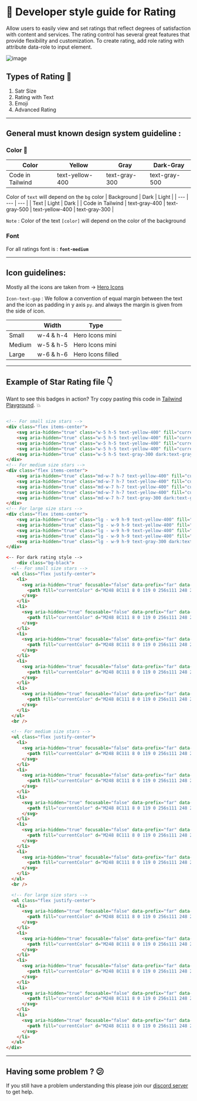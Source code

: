 # 📒 Developer style guide for Rating 

Allow users to easily view and set ratings that reflect degrees of satisfaction with content and services. The rating control has several great features that provide flexibility and customization. To create rating, add role rating with attribute data-role to input element.

![image](https://user-images.githubusercontent.com/83635276/207546594-50eae487-2082-433c-877e-03532959065d.png)

## Types of Rating 🔽

1. Satr Size
2. Rating with Text
3. Emoji
4. Advanced Rating

---

## General must known design system guideline :

### Color 🎨

| Color | Yellow | Gray | Dark-Gray |
| --- | --- | --- | --- |
| Code in Tailwind | text-yellow-400 | text-gray-300 | text-gray-500 |

Color of `text` will depend on the `bg` color
| Background | Dark | Light |
| --- | --- | --- |
| Text | Light | Dark |
| Code in Tailwind | text-gray-400 | text-gray-500 | text-yellow-400 | text-gray-300 |

`Note` : Color of the text `[color]` will depend on the color of the background

### Font

For all ratings font is : **`font-medium`**

---

## Icon guidelines:

Mostly all the icons are taken from → [Hero Icons](https://heroicons.com/)

`Icon-text-gap` :  We follow a convention of equal margin between the text and the icon as padding in y  axis `py`. and always the margin is given from the side of icon.

|  | Width | Type |
| --- | --- | --- |
| Small | w-4 & h-4 | Hero Icons mini |
| Medium | w-5 & h-5 | Hero Icons mini |
| Large | w-6 & h-6 | Hero Icons filled |

---

## Example of Star Rating file 👇

Want to see this badges in action? Try copy pasting this code in [Tailwind Playground](https://play.tailwindcss.com/). 💥

```html

<!-- For small size stars -->
<div class="flex items-center">
    <svg aria-hidden="true" class="w-5 h-5 text-yellow-400" fill="currentColor" viewBox="0 0 20 20" xmlns="http://www.w3.org/2000/svg" data-darkreader-inline-fill="" style="--darkreader-inline-fill:currentColor;"><title>First star</title><path d="M9.049 2.927c.3-.921 1.603-.921 1.902 0l1.07 3.292a1 1 0 00.95.69h3.462c.969 0 1.371 1.24.588 1.81l-2.8 2.034a1 1 0 00-.364 1.118l1.07 3.292c.3.921-.755 1.688-1.54 1.118l-2.8-2.034a1 1 0 00-1.175 0l-2.8 2.034c-.784.57-1.838-.197-1.539-1.118l1.07-3.292a1 1 0 00-.364-1.118L2.98 8.72c-.783-.57-.38-1.81.588-1.81h3.461a1 1 0 00.951-.69l1.07-3.292z"></path></svg>
    <svg aria-hidden="true" class="w-5 h-5 text-yellow-400" fill="currentColor" viewBox="0 0 20 20" xmlns="http://www.w3.org/2000/svg" data-darkreader-inline-fill="" style="--darkreader-inline-fill:currentColor;"><title>Second star</title><path d="M9.049 2.927c.3-.921 1.603-.921 1.902 0l1.07 3.292a1 1 0 00.95.69h3.462c.969 0 1.371 1.24.588 1.81l-2.8 2.034a1 1 0 00-.364 1.118l1.07 3.292c.3.921-.755 1.688-1.54 1.118l-2.8-2.034a1 1 0 00-1.175 0l-2.8 2.034c-.784.57-1.838-.197-1.539-1.118l1.07-3.292a1 1 0 00-.364-1.118L2.98 8.72c-.783-.57-.38-1.81.588-1.81h3.461a1 1 0 00.951-.69l1.07-3.292z"></path></svg>
    <svg aria-hidden="true" class="w-5 h-5 text-yellow-400" fill="currentColor" viewBox="0 0 20 20" xmlns="http://www.w3.org/2000/svg" data-darkreader-inline-fill="" style="--darkreader-inline-fill:currentColor;"><title>Third star</title><path d="M9.049 2.927c.3-.921 1.603-.921 1.902 0l1.07 3.292a1 1 0 00.95.69h3.462c.969 0 1.371 1.24.588 1.81l-2.8 2.034a1 1 0 00-.364 1.118l1.07 3.292c.3.921-.755 1.688-1.54 1.118l-2.8-2.034a1 1 0 00-1.175 0l-2.8 2.034c-.784.57-1.838-.197-1.539-1.118l1.07-3.292a1 1 0 00-.364-1.118L2.98 8.72c-.783-.57-.38-1.81.588-1.81h3.461a1 1 0 00.951-.69l1.07-3.292z"></path></svg>
    <svg aria-hidden="true" class="w-5 h-5 text-yellow-400" fill="currentColor" viewBox="0 0 20 20" xmlns="http://www.w3.org/2000/svg" data-darkreader-inline-fill="" style="--darkreader-inline-fill:currentColor;"><title>Fourth star</title><path d="M9.049 2.927c.3-.921 1.603-.921 1.902 0l1.07 3.292a1 1 0 00.95.69h3.462c.969 0 1.371 1.24.588 1.81l-2.8 2.034a1 1 0 00-.364 1.118l1.07 3.292c.3.921-.755 1.688-1.54 1.118l-2.8-2.034a1 1 0 00-1.175 0l-2.8 2.034c-.784.57-1.838-.197-1.539-1.118l1.07-3.292a1 1 0 00-.364-1.118L2.98 8.72c-.783-.57-.38-1.81.588-1.81h3.461a1 1 0 00.951-.69l1.07-3.292z"></path></svg>
    <svg aria-hidden="true" class="w-5 h-5 text-gray-300 dark:text-gray-500" fill="currentColor" viewBox="0 0 20 20" xmlns="http://www.w3.org/2000/svg" data-darkreader-inline-fill="" style="--darkreader-inline-fill:currentColor;"><title>Fifth star</title><path d="M9.049 2.927c.3-.921 1.603-.921 1.902 0l1.07 3.292a1 1 0 00.95.69h3.462c.969 0 1.371 1.24.588 1.81l-2.8 2.034a1 1 0 00-.364 1.118l1.07 3.292c.3.921-.755 1.688-1.54 1.118l-2.8-2.034a1 1 0 00-1.175 0l-2.8 2.034c-.784.57-1.838-.197-1.539-1.118l1.07-3.292a1 1 0 00-.364-1.118L2.98 8.72c-.783-.57-.38-1.81.588-1.81h3.461a1 1 0 00.951-.69l1.07-3.292z"></path></svg>
</div>
<!-- For medium size stars -->
<div class="flex items-center">
    <svg aria-hidden="true" class="md-w-7 h-7 text-yellow-400" fill="currentColor" viewBox="0 0 20 20" xmlns="http://www.w3.org/2000/svg" data-darkreader-inline-fill="" style="--darkreader-inline-fill:currentColor;"><title>First star</title><path d="M9.049 2.927c.3-.921 1.603-.921 1.902 0l1.07 3.292a1 1 0 00.95.69h3.462c.969 0 1.371 1.24.588 1.81l-2.8 2.034a1 1 0 00-.364 1.118l1.07 3.292c.3.921-.755 1.688-1.54 1.118l-2.8-2.034a1 1 0 00-1.175 0l-2.8 2.034c-.784.57-1.838-.197-1.539-1.118l1.07-3.292a1 1 0 00-.364-1.118L2.98 8.72c-.783-.57-.38-1.81.588-1.81h3.461a1 1 0 00.951-.69l1.07-3.292z"></path></svg>
    <svg aria-hidden="true" class="md-w-7 h-7 text-yellow-400" fill="currentColor" viewBox="0 0 20 20" xmlns="http://www.w3.org/2000/svg" data-darkreader-inline-fill="" style="--darkreader-inline-fill:currentColor;"><title>Second star</title><path d="M9.049 2.927c.3-.921 1.603-.921 1.902 0l1.07 3.292a1 1 0 00.95.69h3.462c.969 0 1.371 1.24.588 1.81l-2.8 2.034a1 1 0 00-.364 1.118l1.07 3.292c.3.921-.755 1.688-1.54 1.118l-2.8-2.034a1 1 0 00-1.175 0l-2.8 2.034c-.784.57-1.838-.197-1.539-1.118l1.07-3.292a1 1 0 00-.364-1.118L2.98 8.72c-.783-.57-.38-1.81.588-1.81h3.461a1 1 0 00.951-.69l1.07-3.292z"></path></svg>
    <svg aria-hidden="true" class="md-w-7 h-7 text-yellow-400" fill="currentColor" viewBox="0 0 20 20" xmlns="http://www.w3.org/2000/svg" data-darkreader-inline-fill="" style="--darkreader-inline-fill:currentColor;"><title>Third star</title><path d="M9.049 2.927c.3-.921 1.603-.921 1.902 0l1.07 3.292a1 1 0 00.95.69h3.462c.969 0 1.371 1.24.588 1.81l-2.8 2.034a1 1 0 00-.364 1.118l1.07 3.292c.3.921-.755 1.688-1.54 1.118l-2.8-2.034a1 1 0 00-1.175 0l-2.8 2.034c-.784.57-1.838-.197-1.539-1.118l1.07-3.292a1 1 0 00-.364-1.118L2.98 8.72c-.783-.57-.38-1.81.588-1.81h3.461a1 1 0 00.951-.69l1.07-3.292z"></path></svg>
    <svg aria-hidden="true" class="md-w-7 h-7 text-yellow-400" fill="currentColor" viewBox="0 0 20 20" xmlns="http://www.w3.org/2000/svg" data-darkreader-inline-fill="" style="--darkreader-inline-fill:currentColor;"><title>Fourth star</title><path d="M9.049 2.927c.3-.921 1.603-.921 1.902 0l1.07 3.292a1 1 0 00.95.69h3.462c.969 0 1.371 1.24.588 1.81l-2.8 2.034a1 1 0 00-.364 1.118l1.07 3.292c.3.921-.755 1.688-1.54 1.118l-2.8-2.034a1 1 0 00-1.175 0l-2.8 2.034c-.784.57-1.838-.197-1.539-1.118l1.07-3.292a1 1 0 00-.364-1.118L2.98 8.72c-.783-.57-.38-1.81.588-1.81h3.461a1 1 0 00.951-.69l1.07-3.292z"></path></svg>
    <svg aria-hidden="true" class="md-w-7 h-7 text-gray-300 dark:text-gray-500" fill="currentColor" viewBox="0 0 20 20" xmlns="http://www.w3.org/2000/svg" data-darkreader-inline-fill="" style="--darkreader-inline-fill:currentColor;"><title>Fifth star</title><path d="M9.049 2.927c.3-.921 1.603-.921 1.902 0l1.07 3.292a1 1 0 00.95.69h3.462c.969 0 1.371 1.24.588 1.81l-2.8 2.034a1 1 0 00-.364 1.118l1.07 3.292c.3.921-.755 1.688-1.54 1.118l-2.8-2.034a1 1 0 00-1.175 0l-2.8 2.034c-.784.57-1.838-.197-1.539-1.118l1.07-3.292a1 1 0 00-.364-1.118L2.98 8.72c-.783-.57-.38-1.81.588-1.81h3.461a1 1 0 00.951-.69l1.07-3.292z"></path></svg>
</div>
<!-- For large size stars -->
<div class="flex items-center">
    <svg aria-hidden="true" class="lg - w-9 h-9 text-yellow-400" fill="currentColor" viewBox="0 0 20 20" xmlns="http://www.w3.org/2000/svg" data-darkreader-inline-fill="" style="--darkreader-inline-fill:currentColor;"><title>First star</title><path d="M9.049 2.927c.3-.921 1.603-.921 1.902 0l1.07 3.292a1 1 0 00.95.69h3.462c.969 0 1.371 1.24.588 1.81l-2.8 2.034a1 1 0 00-.364 1.118l1.07 3.292c.3.921-.755 1.688-1.54 1.118l-2.8-2.034a1 1 0 00-1.175 0l-2.8 2.034c-.784.57-1.838-.197-1.539-1.118l1.07-3.292a1 1 0 00-.364-1.118L2.98 8.72c-.783-.57-.38-1.81.588-1.81h3.461a1 1 0 00.951-.69l1.07-3.292z"></path></svg>
    <svg aria-hidden="true" class="lg - w-9 h-9 text-yellow-400" fill="currentColor" viewBox="0 0 20 20" xmlns="http://www.w3.org/2000/svg" data-darkreader-inline-fill="" style="--darkreader-inline-fill:currentColor;"><title>Second star</title><path d="M9.049 2.927c.3-.921 1.603-.921 1.902 0l1.07 3.292a1 1 0 00.95.69h3.462c.969 0 1.371 1.24.588 1.81l-2.8 2.034a1 1 0 00-.364 1.118l1.07 3.292c.3.921-.755 1.688-1.54 1.118l-2.8-2.034a1 1 0 00-1.175 0l-2.8 2.034c-.784.57-1.838-.197-1.539-1.118l1.07-3.292a1 1 0 00-.364-1.118L2.98 8.72c-.783-.57-.38-1.81.588-1.81h3.461a1 1 0 00.951-.69l1.07-3.292z"></path></svg>
    <svg aria-hidden="true" class="lg - w-9 h-9 text-yellow-400" fill="currentColor" viewBox="0 0 20 20" xmlns="http://www.w3.org/2000/svg" data-darkreader-inline-fill="" style="--darkreader-inline-fill:currentColor;"><title>Third star</title><path d="M9.049 2.927c.3-.921 1.603-.921 1.902 0l1.07 3.292a1 1 0 00.95.69h3.462c.969 0 1.371 1.24.588 1.81l-2.8 2.034a1 1 0 00-.364 1.118l1.07 3.292c.3.921-.755 1.688-1.54 1.118l-2.8-2.034a1 1 0 00-1.175 0l-2.8 2.034c-.784.57-1.838-.197-1.539-1.118l1.07-3.292a1 1 0 00-.364-1.118L2.98 8.72c-.783-.57-.38-1.81.588-1.81h3.461a1 1 0 00.951-.69l1.07-3.292z"></path></svg>
    <svg aria-hidden="true" class="lg - w-9 h-9 text-yellow-400" fill="currentColor" viewBox="0 0 20 20" xmlns="http://www.w3.org/2000/svg" data-darkreader-inline-fill="" style="--darkreader-inline-fill:currentColor;"><title>Fourth star</title><path d="M9.049 2.927c.3-.921 1.603-.921 1.902 0l1.07 3.292a1 1 0 00.95.69h3.462c.969 0 1.371 1.24.588 1.81l-2.8 2.034a1 1 0 00-.364 1.118l1.07 3.292c.3.921-.755 1.688-1.54 1.118l-2.8-2.034a1 1 0 00-1.175 0l-2.8 2.034c-.784.57-1.838-.197-1.539-1.118l1.07-3.292a1 1 0 00-.364-1.118L2.98 8.72c-.783-.57-.38-1.81.588-1.81h3.461a1 1 0 00.951-.69l1.07-3.292z"></path></svg>
    <svg aria-hidden="true" class="lg - w-9 h-9 text-gray-300 dark:text-gray-500" fill="currentColor" viewBox="0 0 20 20" xmlns="http://www.w3.org/2000/svg" data-darkreader-inline-fill="" style="--darkreader-inline-fill:currentColor;"><title>Fifth star</title><path d="M9.049 2.927c.3-.921 1.603-.921 1.902 0l1.07 3.292a1 1 0 00.95.69h3.462c.969 0 1.371 1.24.588 1.81l-2.8 2.034a1 1 0 00-.364 1.118l1.07 3.292c.3.921-.755 1.688-1.54 1.118l-2.8-2.034a1 1 0 00-1.175 0l-2.8 2.034c-.784.57-1.838-.197-1.539-1.118l1.07-3.292a1 1 0 00-.364-1.118L2.98 8.72c-.783-.57-.38-1.81.588-1.81h3.461a1 1 0 00.951-.69l1.07-3.292z"></path></svg>
</div>

<-- For dark rating style -->
    <div class="bg-black">
  <!-- For small size stars -->
  <ul class="flex justify-center">
    <li>
      <svg aria-hidden="true" focusable="false" data-prefix="far" data-icon="angry" class="mr-1 h-5 w-5 text-white transition-all hover:-translate-y-1 hover:scale-125" role="img" xmlns="http://www.w3.org/2000/svg" viewBox="0 0 496 512">
        <path fill="currentColor" d="M248 8C111 8 0 119 0 256s111 248 248 248 248-111 248-248S385 8 248 8zm0 448c-110.3 0-200-89.7-200-200S137.7 56 248 56s200 89.7 200 200-89.7 200-200 200zm0-144c-33.6 0-65.2 14.8-86.8 40.6-8.5 10.2-7.1 25.3 3.1 33.8s25.3 7.2 33.8-3c24.8-29.7 75-29.7 99.8 0 8.1 9.7 23.2 11.9 33.8 3 10.2-8.5 11.5-23.6 3.1-33.8-21.6-25.8-53.2-40.6-86.8-40.6zm-48-72c10.3 0 19.9-6.7 23-17.1 3.8-12.7-3.4-26.1-16.1-29.9l-80-24c-12.8-3.9-26.1 3.4-29.9 16.1-3.8 12.7 3.4 26.1 16.1 29.9l28.2 8.5c-3.1 4.9-5.3 10.4-5.3 16.6 0 17.7 14.3 32 32 32s32-14.4 32-32.1zm199-54.9c-3.8-12.7-17.1-19.9-29.9-16.1l-80 24c-12.7 3.8-19.9 17.2-16.1 29.9 3.1 10.4 12.7 17.1 23 17.1 0 17.7 14.3 32 32 32s32-14.3 32-32c0-6.2-2.2-11.7-5.3-16.6l28.2-8.5c12.7-3.7 19.9-17.1 16.1-29.8z"></path>
      </svg>
    </li>
    <li>
      <svg aria-hidden="true" focusable="false" data-prefix="far" data-icon="frown" class="mr-1 h-5 w-5 text-white transition-all hover:-translate-y-1 hover:scale-125" role="img" xmlns="http://www.w3.org/2000/svg" viewBox="0 0 496 512">
        <path fill="currentColor" d="M248 8C111 8 0 119 0 256s111 248 248 248 248-111 248-248S385 8 248 8zm0 448c-110.3 0-200-89.7-200-200S137.7 56 248 56s200 89.7 200 200-89.7 200-200 200zm-80-216c17.7 0 32-14.3 32-32s-14.3-32-32-32-32 14.3-32 32 14.3 32 32 32zm160-64c-17.7 0-32 14.3-32 32s14.3 32 32 32 32-14.3 32-32-14.3-32-32-32zm-80 128c-40.2 0-78 17.7-103.8 48.6-8.5 10.2-7.1 25.3 3.1 33.8 10.2 8.4 25.3 7.1 33.8-3.1 16.6-19.9 41-31.4 66.9-31.4s50.3 11.4 66.9 31.4c8.1 9.7 23.1 11.9 33.8 3.1 10.2-8.5 11.5-23.6 3.1-33.8C326 321.7 288.2 304 248 304z"></path>
      </svg>
    </li>
    <li>
      <svg aria-hidden="true" focusable="false" data-prefix="far" data-icon="meh" class="mr-1 h-5 w-5 text-white transition-all hover:-translate-y-1 hover:scale-125" role="img" xmlns="http://www.w3.org/2000/svg" viewBox="0 0 496 512">
        <path fill="currentColor" d="M248 8C111 8 0 119 0 256s111 248 248 248 248-111 248-248S385 8 248 8zm0 448c-110.3 0-200-89.7-200-200S137.7 56 248 56s200 89.7 200 200-89.7 200-200 200zm-80-216c17.7 0 32-14.3 32-32s-14.3-32-32-32-32 14.3-32 32 14.3 32 32 32zm160-64c-17.7 0-32 14.3-32 32s14.3 32 32 32 32-14.3 32-32-14.3-32-32-32zm8 144H160c-13.2 0-24 10.8-24 24s10.8 24 24 24h176c13.2 0 24-10.8 24-24s-10.8-24-24-24z"></path>
      </svg>
    </li>
    <li>
      <svg aria-hidden="true" focusable="false" data-prefix="far" data-icon="smile" class="mr-1 h-5 w-5 text-white transition-all hover:-translate-y-1 hover:scale-125" role="img" xmlns="http://www.w3.org/2000/svg" viewBox="0 0 496 512">
        <path fill="currentColor" d="M248 8C111 8 0 119 0 256s111 248 248 248 248-111 248-248S385 8 248 8zm0 448c-110.3 0-200-89.7-200-200S137.7 56 248 56s200 89.7 200 200-89.7 200-200 200zm-80-216c17.7 0 32-14.3 32-32s-14.3-32-32-32-32 14.3-32 32 14.3 32 32 32zm160 0c17.7 0 32-14.3 32-32s-14.3-32-32-32-32 14.3-32 32 14.3 32 32 32zm4 72.6c-20.8 25-51.5 39.4-84 39.4s-63.2-14.3-84-39.4c-8.5-10.2-23.7-11.5-33.8-3.1-10.2 8.5-11.5 23.6-3.1 33.8 30 36 74.1 56.6 120.9 56.6s90.9-20.6 120.9-56.6c8.5-10.2 7.1-25.3-3.1-33.8-10.1-8.4-25.3-7.1-33.8 3.1z"></path>
      </svg>
    </li>
    <li>
      <svg aria-hidden="true" focusable="false" data-prefix="far" data-icon="grin-stars" class="h-5 w-5 text-white transition-all hover:-translate-y-1 hover:scale-125" role="img" xmlns="http://www.w3.org/2000/svg" viewBox="0 0 496 512">
        <path fill="currentColor" d="M248 8C111 8 0 119 0 256s111 248 248 248 248-111 248-248S385 8 248 8zm0 448c-110.3 0-200-89.7-200-200S137.7 56 248 56s200 89.7 200 200-89.7 200-200 200zm105.6-151.4c-25.9 8.3-64.4 13.1-105.6 13.1s-79.6-4.8-105.6-13.1c-9.8-3.1-19.4 5.3-17.7 15.3 7.9 47.2 71.3 80 123.3 80s115.3-32.9 123.3-80c1.6-9.8-7.7-18.4-17.7-15.3zm-227.9-57.5c-1 6.2 5.4 11 11 7.9l31.3-16.3 31.3 16.3c5.6 3.1 12-1.7 11-7.9l-6-34.9 25.4-24.6c4.5-4.5 1.9-12.2-4.3-13.2l-34.9-5-15.5-31.6c-2.9-5.8-11-5.8-13.9 0l-15.5 31.6-34.9 5c-6.2.9-8.9 8.6-4.3 13.2l25.4 24.6-6.1 34.9zm259.7-72.7l-34.9-5-15.5-31.6c-2.9-5.8-11-5.8-13.9 0l-15.5 31.6-34.9 5c-6.2.9-8.9 8.6-4.3 13.2l25.4 24.6-6 34.9c-1 6.2 5.4 11 11 7.9l31.3-16.3 31.3 16.3c5.6 3.1 12-1.7 11-7.9l-6-34.9 25.4-24.6c4.5-4.6 1.8-12.2-4.4-13.2z"></path>
      </svg>
    </li>
  </ul>
  <br />

  <!-- For medium size stars -->
  <ul class="flex justify-center">
    <li>
      <svg aria-hidden="true" focusable="false" data-prefix="far" data-icon="angry" class="md-w-7 mr-1 h-7 text-white transition-all hover:-translate-y-1 hover:scale-125" role="img" xmlns="http://www.w3.org/2000/svg" viewBox="0 0 496 512">
        <path fill="currentColor" d="M248 8C111 8 0 119 0 256s111 248 248 248 248-111 248-248S385 8 248 8zm0 448c-110.3 0-200-89.7-200-200S137.7 56 248 56s200 89.7 200 200-89.7 200-200 200zm0-144c-33.6 0-65.2 14.8-86.8 40.6-8.5 10.2-7.1 25.3 3.1 33.8s25.3 7.2 33.8-3c24.8-29.7 75-29.7 99.8 0 8.1 9.7 23.2 11.9 33.8 3 10.2-8.5 11.5-23.6 3.1-33.8-21.6-25.8-53.2-40.6-86.8-40.6zm-48-72c10.3 0 19.9-6.7 23-17.1 3.8-12.7-3.4-26.1-16.1-29.9l-80-24c-12.8-3.9-26.1 3.4-29.9 16.1-3.8 12.7 3.4 26.1 16.1 29.9l28.2 8.5c-3.1 4.9-5.3 10.4-5.3 16.6 0 17.7 14.3 32 32 32s32-14.4 32-32.1zm199-54.9c-3.8-12.7-17.1-19.9-29.9-16.1l-80 24c-12.7 3.8-19.9 17.2-16.1 29.9 3.1 10.4 12.7 17.1 23 17.1 0 17.7 14.3 32 32 32s32-14.3 32-32c0-6.2-2.2-11.7-5.3-16.6l28.2-8.5c12.7-3.7 19.9-17.1 16.1-29.8z"></path>
      </svg>
    </li>
    <li>
      <svg aria-hidden="true" focusable="false" data-prefix="far" data-icon="frown" class="md-w-7 mr-1 h-7 text-white transition-all hover:-translate-y-1 hover:scale-125" role="img" xmlns="http://www.w3.org/2000/svg" viewBox="0 0 496 512">
        <path fill="currentColor" d="M248 8C111 8 0 119 0 256s111 248 248 248 248-111 248-248S385 8 248 8zm0 448c-110.3 0-200-89.7-200-200S137.7 56 248 56s200 89.7 200 200-89.7 200-200 200zm-80-216c17.7 0 32-14.3 32-32s-14.3-32-32-32-32 14.3-32 32 14.3 32 32 32zm160-64c-17.7 0-32 14.3-32 32s14.3 32 32 32 32-14.3 32-32-14.3-32-32-32zm-80 128c-40.2 0-78 17.7-103.8 48.6-8.5 10.2-7.1 25.3 3.1 33.8 10.2 8.4 25.3 7.1 33.8-3.1 16.6-19.9 41-31.4 66.9-31.4s50.3 11.4 66.9 31.4c8.1 9.7 23.1 11.9 33.8 3.1 10.2-8.5 11.5-23.6 3.1-33.8C326 321.7 288.2 304 248 304z"></path>
      </svg>
    </li>
    <li>
      <svg aria-hidden="true" focusable="false" data-prefix="far" data-icon="meh" class="md-w-7 mr-1 h-7 text-white transition-all hover:-translate-y-1 hover:scale-125" role="img" xmlns="http://www.w3.org/2000/svg" viewBox="0 0 496 512">
        <path fill="currentColor" d="M248 8C111 8 0 119 0 256s111 248 248 248 248-111 248-248S385 8 248 8zm0 448c-110.3 0-200-89.7-200-200S137.7 56 248 56s200 89.7 200 200-89.7 200-200 200zm-80-216c17.7 0 32-14.3 32-32s-14.3-32-32-32-32 14.3-32 32 14.3 32 32 32zm160-64c-17.7 0-32 14.3-32 32s14.3 32 32 32 32-14.3 32-32-14.3-32-32-32zm8 144H160c-13.2 0-24 10.8-24 24s10.8 24 24 24h176c13.2 0 24-10.8 24-24s-10.8-24-24-24z"></path>
      </svg>
    </li>
    <li>
      <svg aria-hidden="true" focusable="false" data-prefix="far" data-icon="smile" class="md-w-7 mr-1 h-7 text-white transition-all hover:-translate-y-1 hover:scale-125" role="img" xmlns="http://www.w3.org/2000/svg" viewBox="0 0 496 512">
        <path fill="currentColor" d="M248 8C111 8 0 119 0 256s111 248 248 248 248-111 248-248S385 8 248 8zm0 448c-110.3 0-200-89.7-200-200S137.7 56 248 56s200 89.7 200 200-89.7 200-200 200zm-80-216c17.7 0 32-14.3 32-32s-14.3-32-32-32-32 14.3-32 32 14.3 32 32 32zm160 0c17.7 0 32-14.3 32-32s-14.3-32-32-32-32 14.3-32 32 14.3 32 32 32zm4 72.6c-20.8 25-51.5 39.4-84 39.4s-63.2-14.3-84-39.4c-8.5-10.2-23.7-11.5-33.8-3.1-10.2 8.5-11.5 23.6-3.1 33.8 30 36 74.1 56.6 120.9 56.6s90.9-20.6 120.9-56.6c8.5-10.2 7.1-25.3-3.1-33.8-10.1-8.4-25.3-7.1-33.8 3.1z"></path>
      </svg>
    </li>
    <li>
      <svg aria-hidden="true" focusable="false" data-prefix="far" data-icon="grin-stars" class="md-w-7 h-7 text-white transition-all hover:-translate-y-1 hover:scale-125" role="img" xmlns="http://www.w3.org/2000/svg" viewBox="0 0 496 512">
        <path fill="currentColor" d="M248 8C111 8 0 119 0 256s111 248 248 248 248-111 248-248S385 8 248 8zm0 448c-110.3 0-200-89.7-200-200S137.7 56 248 56s200 89.7 200 200-89.7 200-200 200zm105.6-151.4c-25.9 8.3-64.4 13.1-105.6 13.1s-79.6-4.8-105.6-13.1c-9.8-3.1-19.4 5.3-17.7 15.3 7.9 47.2 71.3 80 123.3 80s115.3-32.9 123.3-80c1.6-9.8-7.7-18.4-17.7-15.3zm-227.9-57.5c-1 6.2 5.4 11 11 7.9l31.3-16.3 31.3 16.3c5.6 3.1 12-1.7 11-7.9l-6-34.9 25.4-24.6c4.5-4.5 1.9-12.2-4.3-13.2l-34.9-5-15.5-31.6c-2.9-5.8-11-5.8-13.9 0l-15.5 31.6-34.9 5c-6.2.9-8.9 8.6-4.3 13.2l25.4 24.6-6.1 34.9zm259.7-72.7l-34.9-5-15.5-31.6c-2.9-5.8-11-5.8-13.9 0l-15.5 31.6-34.9 5c-6.2.9-8.9 8.6-4.3 13.2l25.4 24.6-6 34.9c-1 6.2 5.4 11 11 7.9l31.3-16.3 31.3 16.3c5.6 3.1 12-1.7 11-7.9l-6-34.9 25.4-24.6c4.5-4.6 1.8-12.2-4.4-13.2z"></path>
      </svg>
    </li>
  </ul>
  <br />

  <!-- For large size stars -->
  <ul class="flex justify-center">
    <li>
      <svg aria-hidden="true" focusable="false" data-prefix="far" data-icon="angry" class="lg - mr-1 h-9 w-9 text-white transition-all hover:-translate-y-1 hover:scale-125" role="img" xmlns="http://www.w3.org/2000/svg" viewBox="0 0 496 512">
        <path fill="currentColor" d="M248 8C111 8 0 119 0 256s111 248 248 248 248-111 248-248S385 8 248 8zm0 448c-110.3 0-200-89.7-200-200S137.7 56 248 56s200 89.7 200 200-89.7 200-200 200zm0-144c-33.6 0-65.2 14.8-86.8 40.6-8.5 10.2-7.1 25.3 3.1 33.8s25.3 7.2 33.8-3c24.8-29.7 75-29.7 99.8 0 8.1 9.7 23.2 11.9 33.8 3 10.2-8.5 11.5-23.6 3.1-33.8-21.6-25.8-53.2-40.6-86.8-40.6zm-48-72c10.3 0 19.9-6.7 23-17.1 3.8-12.7-3.4-26.1-16.1-29.9l-80-24c-12.8-3.9-26.1 3.4-29.9 16.1-3.8 12.7 3.4 26.1 16.1 29.9l28.2 8.5c-3.1 4.9-5.3 10.4-5.3 16.6 0 17.7 14.3 32 32 32s32-14.4 32-32.1zm199-54.9c-3.8-12.7-17.1-19.9-29.9-16.1l-80 24c-12.7 3.8-19.9 17.2-16.1 29.9 3.1 10.4 12.7 17.1 23 17.1 0 17.7 14.3 32 32 32s32-14.3 32-32c0-6.2-2.2-11.7-5.3-16.6l28.2-8.5c12.7-3.7 19.9-17.1 16.1-29.8z"></path>
      </svg>
    </li>
    <li>
      <svg aria-hidden="true" focusable="false" data-prefix="far" data-icon="frown" class="lg - mr-1 h-9 w-9 text-white transition-all hover:-translate-y-1 hover:scale-125" role="img" xmlns="http://www.w3.org/2000/svg" viewBox="0 0 496 512">
        <path fill="currentColor" d="M248 8C111 8 0 119 0 256s111 248 248 248 248-111 248-248S385 8 248 8zm0 448c-110.3 0-200-89.7-200-200S137.7 56 248 56s200 89.7 200 200-89.7 200-200 200zm-80-216c17.7 0 32-14.3 32-32s-14.3-32-32-32-32 14.3-32 32 14.3 32 32 32zm160-64c-17.7 0-32 14.3-32 32s14.3 32 32 32 32-14.3 32-32-14.3-32-32-32zm-80 128c-40.2 0-78 17.7-103.8 48.6-8.5 10.2-7.1 25.3 3.1 33.8 10.2 8.4 25.3 7.1 33.8-3.1 16.6-19.9 41-31.4 66.9-31.4s50.3 11.4 66.9 31.4c8.1 9.7 23.1 11.9 33.8 3.1 10.2-8.5 11.5-23.6 3.1-33.8C326 321.7 288.2 304 248 304z"></path>
      </svg>
    </li>
    <li>
      <svg aria-hidden="true" focusable="false" data-prefix="far" data-icon="meh" class="lg - mr-1 h-9 w-9 text-white transition-all hover:-translate-y-1 hover:scale-125" role="img" xmlns="http://www.w3.org/2000/svg" viewBox="0 0 496 512">
        <path fill="currentColor" d="M248 8C111 8 0 119 0 256s111 248 248 248 248-111 248-248S385 8 248 8zm0 448c-110.3 0-200-89.7-200-200S137.7 56 248 56s200 89.7 200 200-89.7 200-200 200zm-80-216c17.7 0 32-14.3 32-32s-14.3-32-32-32-32 14.3-32 32 14.3 32 32 32zm160-64c-17.7 0-32 14.3-32 32s14.3 32 32 32 32-14.3 32-32-14.3-32-32-32zm8 144H160c-13.2 0-24 10.8-24 24s10.8 24 24 24h176c13.2 0 24-10.8 24-24s-10.8-24-24-24z"></path>
      </svg>
    </li>
    <li>
      <svg aria-hidden="true" focusable="false" data-prefix="far" data-icon="smile" class="lg - mr-1 h-9 w-9 text-white transition-all hover:-translate-y-1 hover:scale-125" role="img" xmlns="http://www.w3.org/2000/svg" viewBox="0 0 496 512">
        <path fill="currentColor" d="M248 8C111 8 0 119 0 256s111 248 248 248 248-111 248-248S385 8 248 8zm0 448c-110.3 0-200-89.7-200-200S137.7 56 248 56s200 89.7 200 200-89.7 200-200 200zm-80-216c17.7 0 32-14.3 32-32s-14.3-32-32-32-32 14.3-32 32 14.3 32 32 32zm160 0c17.7 0 32-14.3 32-32s-14.3-32-32-32-32 14.3-32 32 14.3 32 32 32zm4 72.6c-20.8 25-51.5 39.4-84 39.4s-63.2-14.3-84-39.4c-8.5-10.2-23.7-11.5-33.8-3.1-10.2 8.5-11.5 23.6-3.1 33.8 30 36 74.1 56.6 120.9 56.6s90.9-20.6 120.9-56.6c8.5-10.2 7.1-25.3-3.1-33.8-10.1-8.4-25.3-7.1-33.8 3.1z"></path>
      </svg>
    </li>
    <li>
      <svg aria-hidden="true" focusable="false" data-prefix="far" data-icon="grin-stars" class="lg - h-9 w-9 text-white transition-all hover:-translate-y-1 hover:scale-125" role="img" xmlns="http://www.w3.org/2000/svg" viewBox="0 0 496 512">
        <path fill="currentColor" d="M248 8C111 8 0 119 0 256s111 248 248 248 248-111 248-248S385 8 248 8zm0 448c-110.3 0-200-89.7-200-200S137.7 56 248 56s200 89.7 200 200-89.7 200-200 200zm105.6-151.4c-25.9 8.3-64.4 13.1-105.6 13.1s-79.6-4.8-105.6-13.1c-9.8-3.1-19.4 5.3-17.7 15.3 7.9 47.2 71.3 80 123.3 80s115.3-32.9 123.3-80c1.6-9.8-7.7-18.4-17.7-15.3zm-227.9-57.5c-1 6.2 5.4 11 11 7.9l31.3-16.3 31.3 16.3c5.6 3.1 12-1.7 11-7.9l-6-34.9 25.4-24.6c4.5-4.5 1.9-12.2-4.3-13.2l-34.9-5-15.5-31.6c-2.9-5.8-11-5.8-13.9 0l-15.5 31.6-34.9 5c-6.2.9-8.9 8.6-4.3 13.2l25.4 24.6-6.1 34.9zm259.7-72.7l-34.9-5-15.5-31.6c-2.9-5.8-11-5.8-13.9 0l-15.5 31.6-34.9 5c-6.2.9-8.9 8.6-4.3 13.2l25.4 24.6-6 34.9c-1 6.2 5.4 11 11 7.9l31.3-16.3 31.3 16.3c5.6 3.1 12-1.7 11-7.9l-6-34.9 25.4-24.6c4.5-4.6 1.8-12.2-4.4-13.2z"></path>
      </svg>
    </li>
  </ul>
</div>

```

---

## Having some problem ? 😕

If you still have a problem understanding this please join our [discord server](https://discord.gg/zrVMjGW8sB) to get help.
